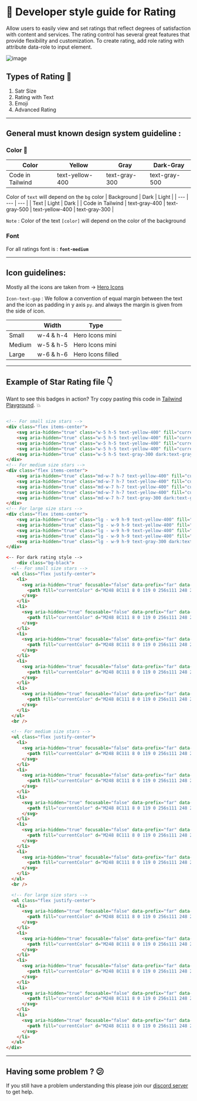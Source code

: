 # 📒 Developer style guide for Rating 

Allow users to easily view and set ratings that reflect degrees of satisfaction with content and services. The rating control has several great features that provide flexibility and customization. To create rating, add role rating with attribute data-role to input element.

![image](https://user-images.githubusercontent.com/83635276/207546594-50eae487-2082-433c-877e-03532959065d.png)

## Types of Rating 🔽

1. Satr Size
2. Rating with Text
3. Emoji
4. Advanced Rating

---

## General must known design system guideline :

### Color 🎨

| Color | Yellow | Gray | Dark-Gray |
| --- | --- | --- | --- |
| Code in Tailwind | text-yellow-400 | text-gray-300 | text-gray-500 |

Color of `text` will depend on the `bg` color
| Background | Dark | Light |
| --- | --- | --- |
| Text | Light | Dark |
| Code in Tailwind | text-gray-400 | text-gray-500 | text-yellow-400 | text-gray-300 |

`Note` : Color of the text `[color]` will depend on the color of the background

### Font

For all ratings font is : **`font-medium`**

---

## Icon guidelines:

Mostly all the icons are taken from → [Hero Icons](https://heroicons.com/)

`Icon-text-gap` :  We follow a convention of equal margin between the text and the icon as padding in y  axis `py`. and always the margin is given from the side of icon.

|  | Width | Type |
| --- | --- | --- |
| Small | w-4 & h-4 | Hero Icons mini |
| Medium | w-5 & h-5 | Hero Icons mini |
| Large | w-6 & h-6 | Hero Icons filled |

---

## Example of Star Rating file 👇

Want to see this badges in action? Try copy pasting this code in [Tailwind Playground](https://play.tailwindcss.com/). 💥

```html

<!-- For small size stars -->
<div class="flex items-center">
    <svg aria-hidden="true" class="w-5 h-5 text-yellow-400" fill="currentColor" viewBox="0 0 20 20" xmlns="http://www.w3.org/2000/svg" data-darkreader-inline-fill="" style="--darkreader-inline-fill:currentColor;"><title>First star</title><path d="M9.049 2.927c.3-.921 1.603-.921 1.902 0l1.07 3.292a1 1 0 00.95.69h3.462c.969 0 1.371 1.24.588 1.81l-2.8 2.034a1 1 0 00-.364 1.118l1.07 3.292c.3.921-.755 1.688-1.54 1.118l-2.8-2.034a1 1 0 00-1.175 0l-2.8 2.034c-.784.57-1.838-.197-1.539-1.118l1.07-3.292a1 1 0 00-.364-1.118L2.98 8.72c-.783-.57-.38-1.81.588-1.81h3.461a1 1 0 00.951-.69l1.07-3.292z"></path></svg>
    <svg aria-hidden="true" class="w-5 h-5 text-yellow-400" fill="currentColor" viewBox="0 0 20 20" xmlns="http://www.w3.org/2000/svg" data-darkreader-inline-fill="" style="--darkreader-inline-fill:currentColor;"><title>Second star</title><path d="M9.049 2.927c.3-.921 1.603-.921 1.902 0l1.07 3.292a1 1 0 00.95.69h3.462c.969 0 1.371 1.24.588 1.81l-2.8 2.034a1 1 0 00-.364 1.118l1.07 3.292c.3.921-.755 1.688-1.54 1.118l-2.8-2.034a1 1 0 00-1.175 0l-2.8 2.034c-.784.57-1.838-.197-1.539-1.118l1.07-3.292a1 1 0 00-.364-1.118L2.98 8.72c-.783-.57-.38-1.81.588-1.81h3.461a1 1 0 00.951-.69l1.07-3.292z"></path></svg>
    <svg aria-hidden="true" class="w-5 h-5 text-yellow-400" fill="currentColor" viewBox="0 0 20 20" xmlns="http://www.w3.org/2000/svg" data-darkreader-inline-fill="" style="--darkreader-inline-fill:currentColor;"><title>Third star</title><path d="M9.049 2.927c.3-.921 1.603-.921 1.902 0l1.07 3.292a1 1 0 00.95.69h3.462c.969 0 1.371 1.24.588 1.81l-2.8 2.034a1 1 0 00-.364 1.118l1.07 3.292c.3.921-.755 1.688-1.54 1.118l-2.8-2.034a1 1 0 00-1.175 0l-2.8 2.034c-.784.57-1.838-.197-1.539-1.118l1.07-3.292a1 1 0 00-.364-1.118L2.98 8.72c-.783-.57-.38-1.81.588-1.81h3.461a1 1 0 00.951-.69l1.07-3.292z"></path></svg>
    <svg aria-hidden="true" class="w-5 h-5 text-yellow-400" fill="currentColor" viewBox="0 0 20 20" xmlns="http://www.w3.org/2000/svg" data-darkreader-inline-fill="" style="--darkreader-inline-fill:currentColor;"><title>Fourth star</title><path d="M9.049 2.927c.3-.921 1.603-.921 1.902 0l1.07 3.292a1 1 0 00.95.69h3.462c.969 0 1.371 1.24.588 1.81l-2.8 2.034a1 1 0 00-.364 1.118l1.07 3.292c.3.921-.755 1.688-1.54 1.118l-2.8-2.034a1 1 0 00-1.175 0l-2.8 2.034c-.784.57-1.838-.197-1.539-1.118l1.07-3.292a1 1 0 00-.364-1.118L2.98 8.72c-.783-.57-.38-1.81.588-1.81h3.461a1 1 0 00.951-.69l1.07-3.292z"></path></svg>
    <svg aria-hidden="true" class="w-5 h-5 text-gray-300 dark:text-gray-500" fill="currentColor" viewBox="0 0 20 20" xmlns="http://www.w3.org/2000/svg" data-darkreader-inline-fill="" style="--darkreader-inline-fill:currentColor;"><title>Fifth star</title><path d="M9.049 2.927c.3-.921 1.603-.921 1.902 0l1.07 3.292a1 1 0 00.95.69h3.462c.969 0 1.371 1.24.588 1.81l-2.8 2.034a1 1 0 00-.364 1.118l1.07 3.292c.3.921-.755 1.688-1.54 1.118l-2.8-2.034a1 1 0 00-1.175 0l-2.8 2.034c-.784.57-1.838-.197-1.539-1.118l1.07-3.292a1 1 0 00-.364-1.118L2.98 8.72c-.783-.57-.38-1.81.588-1.81h3.461a1 1 0 00.951-.69l1.07-3.292z"></path></svg>
</div>
<!-- For medium size stars -->
<div class="flex items-center">
    <svg aria-hidden="true" class="md-w-7 h-7 text-yellow-400" fill="currentColor" viewBox="0 0 20 20" xmlns="http://www.w3.org/2000/svg" data-darkreader-inline-fill="" style="--darkreader-inline-fill:currentColor;"><title>First star</title><path d="M9.049 2.927c.3-.921 1.603-.921 1.902 0l1.07 3.292a1 1 0 00.95.69h3.462c.969 0 1.371 1.24.588 1.81l-2.8 2.034a1 1 0 00-.364 1.118l1.07 3.292c.3.921-.755 1.688-1.54 1.118l-2.8-2.034a1 1 0 00-1.175 0l-2.8 2.034c-.784.57-1.838-.197-1.539-1.118l1.07-3.292a1 1 0 00-.364-1.118L2.98 8.72c-.783-.57-.38-1.81.588-1.81h3.461a1 1 0 00.951-.69l1.07-3.292z"></path></svg>
    <svg aria-hidden="true" class="md-w-7 h-7 text-yellow-400" fill="currentColor" viewBox="0 0 20 20" xmlns="http://www.w3.org/2000/svg" data-darkreader-inline-fill="" style="--darkreader-inline-fill:currentColor;"><title>Second star</title><path d="M9.049 2.927c.3-.921 1.603-.921 1.902 0l1.07 3.292a1 1 0 00.95.69h3.462c.969 0 1.371 1.24.588 1.81l-2.8 2.034a1 1 0 00-.364 1.118l1.07 3.292c.3.921-.755 1.688-1.54 1.118l-2.8-2.034a1 1 0 00-1.175 0l-2.8 2.034c-.784.57-1.838-.197-1.539-1.118l1.07-3.292a1 1 0 00-.364-1.118L2.98 8.72c-.783-.57-.38-1.81.588-1.81h3.461a1 1 0 00.951-.69l1.07-3.292z"></path></svg>
    <svg aria-hidden="true" class="md-w-7 h-7 text-yellow-400" fill="currentColor" viewBox="0 0 20 20" xmlns="http://www.w3.org/2000/svg" data-darkreader-inline-fill="" style="--darkreader-inline-fill:currentColor;"><title>Third star</title><path d="M9.049 2.927c.3-.921 1.603-.921 1.902 0l1.07 3.292a1 1 0 00.95.69h3.462c.969 0 1.371 1.24.588 1.81l-2.8 2.034a1 1 0 00-.364 1.118l1.07 3.292c.3.921-.755 1.688-1.54 1.118l-2.8-2.034a1 1 0 00-1.175 0l-2.8 2.034c-.784.57-1.838-.197-1.539-1.118l1.07-3.292a1 1 0 00-.364-1.118L2.98 8.72c-.783-.57-.38-1.81.588-1.81h3.461a1 1 0 00.951-.69l1.07-3.292z"></path></svg>
    <svg aria-hidden="true" class="md-w-7 h-7 text-yellow-400" fill="currentColor" viewBox="0 0 20 20" xmlns="http://www.w3.org/2000/svg" data-darkreader-inline-fill="" style="--darkreader-inline-fill:currentColor;"><title>Fourth star</title><path d="M9.049 2.927c.3-.921 1.603-.921 1.902 0l1.07 3.292a1 1 0 00.95.69h3.462c.969 0 1.371 1.24.588 1.81l-2.8 2.034a1 1 0 00-.364 1.118l1.07 3.292c.3.921-.755 1.688-1.54 1.118l-2.8-2.034a1 1 0 00-1.175 0l-2.8 2.034c-.784.57-1.838-.197-1.539-1.118l1.07-3.292a1 1 0 00-.364-1.118L2.98 8.72c-.783-.57-.38-1.81.588-1.81h3.461a1 1 0 00.951-.69l1.07-3.292z"></path></svg>
    <svg aria-hidden="true" class="md-w-7 h-7 text-gray-300 dark:text-gray-500" fill="currentColor" viewBox="0 0 20 20" xmlns="http://www.w3.org/2000/svg" data-darkreader-inline-fill="" style="--darkreader-inline-fill:currentColor;"><title>Fifth star</title><path d="M9.049 2.927c.3-.921 1.603-.921 1.902 0l1.07 3.292a1 1 0 00.95.69h3.462c.969 0 1.371 1.24.588 1.81l-2.8 2.034a1 1 0 00-.364 1.118l1.07 3.292c.3.921-.755 1.688-1.54 1.118l-2.8-2.034a1 1 0 00-1.175 0l-2.8 2.034c-.784.57-1.838-.197-1.539-1.118l1.07-3.292a1 1 0 00-.364-1.118L2.98 8.72c-.783-.57-.38-1.81.588-1.81h3.461a1 1 0 00.951-.69l1.07-3.292z"></path></svg>
</div>
<!-- For large size stars -->
<div class="flex items-center">
    <svg aria-hidden="true" class="lg - w-9 h-9 text-yellow-400" fill="currentColor" viewBox="0 0 20 20" xmlns="http://www.w3.org/2000/svg" data-darkreader-inline-fill="" style="--darkreader-inline-fill:currentColor;"><title>First star</title><path d="M9.049 2.927c.3-.921 1.603-.921 1.902 0l1.07 3.292a1 1 0 00.95.69h3.462c.969 0 1.371 1.24.588 1.81l-2.8 2.034a1 1 0 00-.364 1.118l1.07 3.292c.3.921-.755 1.688-1.54 1.118l-2.8-2.034a1 1 0 00-1.175 0l-2.8 2.034c-.784.57-1.838-.197-1.539-1.118l1.07-3.292a1 1 0 00-.364-1.118L2.98 8.72c-.783-.57-.38-1.81.588-1.81h3.461a1 1 0 00.951-.69l1.07-3.292z"></path></svg>
    <svg aria-hidden="true" class="lg - w-9 h-9 text-yellow-400" fill="currentColor" viewBox="0 0 20 20" xmlns="http://www.w3.org/2000/svg" data-darkreader-inline-fill="" style="--darkreader-inline-fill:currentColor;"><title>Second star</title><path d="M9.049 2.927c.3-.921 1.603-.921 1.902 0l1.07 3.292a1 1 0 00.95.69h3.462c.969 0 1.371 1.24.588 1.81l-2.8 2.034a1 1 0 00-.364 1.118l1.07 3.292c.3.921-.755 1.688-1.54 1.118l-2.8-2.034a1 1 0 00-1.175 0l-2.8 2.034c-.784.57-1.838-.197-1.539-1.118l1.07-3.292a1 1 0 00-.364-1.118L2.98 8.72c-.783-.57-.38-1.81.588-1.81h3.461a1 1 0 00.951-.69l1.07-3.292z"></path></svg>
    <svg aria-hidden="true" class="lg - w-9 h-9 text-yellow-400" fill="currentColor" viewBox="0 0 20 20" xmlns="http://www.w3.org/2000/svg" data-darkreader-inline-fill="" style="--darkreader-inline-fill:currentColor;"><title>Third star</title><path d="M9.049 2.927c.3-.921 1.603-.921 1.902 0l1.07 3.292a1 1 0 00.95.69h3.462c.969 0 1.371 1.24.588 1.81l-2.8 2.034a1 1 0 00-.364 1.118l1.07 3.292c.3.921-.755 1.688-1.54 1.118l-2.8-2.034a1 1 0 00-1.175 0l-2.8 2.034c-.784.57-1.838-.197-1.539-1.118l1.07-3.292a1 1 0 00-.364-1.118L2.98 8.72c-.783-.57-.38-1.81.588-1.81h3.461a1 1 0 00.951-.69l1.07-3.292z"></path></svg>
    <svg aria-hidden="true" class="lg - w-9 h-9 text-yellow-400" fill="currentColor" viewBox="0 0 20 20" xmlns="http://www.w3.org/2000/svg" data-darkreader-inline-fill="" style="--darkreader-inline-fill:currentColor;"><title>Fourth star</title><path d="M9.049 2.927c.3-.921 1.603-.921 1.902 0l1.07 3.292a1 1 0 00.95.69h3.462c.969 0 1.371 1.24.588 1.81l-2.8 2.034a1 1 0 00-.364 1.118l1.07 3.292c.3.921-.755 1.688-1.54 1.118l-2.8-2.034a1 1 0 00-1.175 0l-2.8 2.034c-.784.57-1.838-.197-1.539-1.118l1.07-3.292a1 1 0 00-.364-1.118L2.98 8.72c-.783-.57-.38-1.81.588-1.81h3.461a1 1 0 00.951-.69l1.07-3.292z"></path></svg>
    <svg aria-hidden="true" class="lg - w-9 h-9 text-gray-300 dark:text-gray-500" fill="currentColor" viewBox="0 0 20 20" xmlns="http://www.w3.org/2000/svg" data-darkreader-inline-fill="" style="--darkreader-inline-fill:currentColor;"><title>Fifth star</title><path d="M9.049 2.927c.3-.921 1.603-.921 1.902 0l1.07 3.292a1 1 0 00.95.69h3.462c.969 0 1.371 1.24.588 1.81l-2.8 2.034a1 1 0 00-.364 1.118l1.07 3.292c.3.921-.755 1.688-1.54 1.118l-2.8-2.034a1 1 0 00-1.175 0l-2.8 2.034c-.784.57-1.838-.197-1.539-1.118l1.07-3.292a1 1 0 00-.364-1.118L2.98 8.72c-.783-.57-.38-1.81.588-1.81h3.461a1 1 0 00.951-.69l1.07-3.292z"></path></svg>
</div>

<-- For dark rating style -->
    <div class="bg-black">
  <!-- For small size stars -->
  <ul class="flex justify-center">
    <li>
      <svg aria-hidden="true" focusable="false" data-prefix="far" data-icon="angry" class="mr-1 h-5 w-5 text-white transition-all hover:-translate-y-1 hover:scale-125" role="img" xmlns="http://www.w3.org/2000/svg" viewBox="0 0 496 512">
        <path fill="currentColor" d="M248 8C111 8 0 119 0 256s111 248 248 248 248-111 248-248S385 8 248 8zm0 448c-110.3 0-200-89.7-200-200S137.7 56 248 56s200 89.7 200 200-89.7 200-200 200zm0-144c-33.6 0-65.2 14.8-86.8 40.6-8.5 10.2-7.1 25.3 3.1 33.8s25.3 7.2 33.8-3c24.8-29.7 75-29.7 99.8 0 8.1 9.7 23.2 11.9 33.8 3 10.2-8.5 11.5-23.6 3.1-33.8-21.6-25.8-53.2-40.6-86.8-40.6zm-48-72c10.3 0 19.9-6.7 23-17.1 3.8-12.7-3.4-26.1-16.1-29.9l-80-24c-12.8-3.9-26.1 3.4-29.9 16.1-3.8 12.7 3.4 26.1 16.1 29.9l28.2 8.5c-3.1 4.9-5.3 10.4-5.3 16.6 0 17.7 14.3 32 32 32s32-14.4 32-32.1zm199-54.9c-3.8-12.7-17.1-19.9-29.9-16.1l-80 24c-12.7 3.8-19.9 17.2-16.1 29.9 3.1 10.4 12.7 17.1 23 17.1 0 17.7 14.3 32 32 32s32-14.3 32-32c0-6.2-2.2-11.7-5.3-16.6l28.2-8.5c12.7-3.7 19.9-17.1 16.1-29.8z"></path>
      </svg>
    </li>
    <li>
      <svg aria-hidden="true" focusable="false" data-prefix="far" data-icon="frown" class="mr-1 h-5 w-5 text-white transition-all hover:-translate-y-1 hover:scale-125" role="img" xmlns="http://www.w3.org/2000/svg" viewBox="0 0 496 512">
        <path fill="currentColor" d="M248 8C111 8 0 119 0 256s111 248 248 248 248-111 248-248S385 8 248 8zm0 448c-110.3 0-200-89.7-200-200S137.7 56 248 56s200 89.7 200 200-89.7 200-200 200zm-80-216c17.7 0 32-14.3 32-32s-14.3-32-32-32-32 14.3-32 32 14.3 32 32 32zm160-64c-17.7 0-32 14.3-32 32s14.3 32 32 32 32-14.3 32-32-14.3-32-32-32zm-80 128c-40.2 0-78 17.7-103.8 48.6-8.5 10.2-7.1 25.3 3.1 33.8 10.2 8.4 25.3 7.1 33.8-3.1 16.6-19.9 41-31.4 66.9-31.4s50.3 11.4 66.9 31.4c8.1 9.7 23.1 11.9 33.8 3.1 10.2-8.5 11.5-23.6 3.1-33.8C326 321.7 288.2 304 248 304z"></path>
      </svg>
    </li>
    <li>
      <svg aria-hidden="true" focusable="false" data-prefix="far" data-icon="meh" class="mr-1 h-5 w-5 text-white transition-all hover:-translate-y-1 hover:scale-125" role="img" xmlns="http://www.w3.org/2000/svg" viewBox="0 0 496 512">
        <path fill="currentColor" d="M248 8C111 8 0 119 0 256s111 248 248 248 248-111 248-248S385 8 248 8zm0 448c-110.3 0-200-89.7-200-200S137.7 56 248 56s200 89.7 200 200-89.7 200-200 200zm-80-216c17.7 0 32-14.3 32-32s-14.3-32-32-32-32 14.3-32 32 14.3 32 32 32zm160-64c-17.7 0-32 14.3-32 32s14.3 32 32 32 32-14.3 32-32-14.3-32-32-32zm8 144H160c-13.2 0-24 10.8-24 24s10.8 24 24 24h176c13.2 0 24-10.8 24-24s-10.8-24-24-24z"></path>
      </svg>
    </li>
    <li>
      <svg aria-hidden="true" focusable="false" data-prefix="far" data-icon="smile" class="mr-1 h-5 w-5 text-white transition-all hover:-translate-y-1 hover:scale-125" role="img" xmlns="http://www.w3.org/2000/svg" viewBox="0 0 496 512">
        <path fill="currentColor" d="M248 8C111 8 0 119 0 256s111 248 248 248 248-111 248-248S385 8 248 8zm0 448c-110.3 0-200-89.7-200-200S137.7 56 248 56s200 89.7 200 200-89.7 200-200 200zm-80-216c17.7 0 32-14.3 32-32s-14.3-32-32-32-32 14.3-32 32 14.3 32 32 32zm160 0c17.7 0 32-14.3 32-32s-14.3-32-32-32-32 14.3-32 32 14.3 32 32 32zm4 72.6c-20.8 25-51.5 39.4-84 39.4s-63.2-14.3-84-39.4c-8.5-10.2-23.7-11.5-33.8-3.1-10.2 8.5-11.5 23.6-3.1 33.8 30 36 74.1 56.6 120.9 56.6s90.9-20.6 120.9-56.6c8.5-10.2 7.1-25.3-3.1-33.8-10.1-8.4-25.3-7.1-33.8 3.1z"></path>
      </svg>
    </li>
    <li>
      <svg aria-hidden="true" focusable="false" data-prefix="far" data-icon="grin-stars" class="h-5 w-5 text-white transition-all hover:-translate-y-1 hover:scale-125" role="img" xmlns="http://www.w3.org/2000/svg" viewBox="0 0 496 512">
        <path fill="currentColor" d="M248 8C111 8 0 119 0 256s111 248 248 248 248-111 248-248S385 8 248 8zm0 448c-110.3 0-200-89.7-200-200S137.7 56 248 56s200 89.7 200 200-89.7 200-200 200zm105.6-151.4c-25.9 8.3-64.4 13.1-105.6 13.1s-79.6-4.8-105.6-13.1c-9.8-3.1-19.4 5.3-17.7 15.3 7.9 47.2 71.3 80 123.3 80s115.3-32.9 123.3-80c1.6-9.8-7.7-18.4-17.7-15.3zm-227.9-57.5c-1 6.2 5.4 11 11 7.9l31.3-16.3 31.3 16.3c5.6 3.1 12-1.7 11-7.9l-6-34.9 25.4-24.6c4.5-4.5 1.9-12.2-4.3-13.2l-34.9-5-15.5-31.6c-2.9-5.8-11-5.8-13.9 0l-15.5 31.6-34.9 5c-6.2.9-8.9 8.6-4.3 13.2l25.4 24.6-6.1 34.9zm259.7-72.7l-34.9-5-15.5-31.6c-2.9-5.8-11-5.8-13.9 0l-15.5 31.6-34.9 5c-6.2.9-8.9 8.6-4.3 13.2l25.4 24.6-6 34.9c-1 6.2 5.4 11 11 7.9l31.3-16.3 31.3 16.3c5.6 3.1 12-1.7 11-7.9l-6-34.9 25.4-24.6c4.5-4.6 1.8-12.2-4.4-13.2z"></path>
      </svg>
    </li>
  </ul>
  <br />

  <!-- For medium size stars -->
  <ul class="flex justify-center">
    <li>
      <svg aria-hidden="true" focusable="false" data-prefix="far" data-icon="angry" class="md-w-7 mr-1 h-7 text-white transition-all hover:-translate-y-1 hover:scale-125" role="img" xmlns="http://www.w3.org/2000/svg" viewBox="0 0 496 512">
        <path fill="currentColor" d="M248 8C111 8 0 119 0 256s111 248 248 248 248-111 248-248S385 8 248 8zm0 448c-110.3 0-200-89.7-200-200S137.7 56 248 56s200 89.7 200 200-89.7 200-200 200zm0-144c-33.6 0-65.2 14.8-86.8 40.6-8.5 10.2-7.1 25.3 3.1 33.8s25.3 7.2 33.8-3c24.8-29.7 75-29.7 99.8 0 8.1 9.7 23.2 11.9 33.8 3 10.2-8.5 11.5-23.6 3.1-33.8-21.6-25.8-53.2-40.6-86.8-40.6zm-48-72c10.3 0 19.9-6.7 23-17.1 3.8-12.7-3.4-26.1-16.1-29.9l-80-24c-12.8-3.9-26.1 3.4-29.9 16.1-3.8 12.7 3.4 26.1 16.1 29.9l28.2 8.5c-3.1 4.9-5.3 10.4-5.3 16.6 0 17.7 14.3 32 32 32s32-14.4 32-32.1zm199-54.9c-3.8-12.7-17.1-19.9-29.9-16.1l-80 24c-12.7 3.8-19.9 17.2-16.1 29.9 3.1 10.4 12.7 17.1 23 17.1 0 17.7 14.3 32 32 32s32-14.3 32-32c0-6.2-2.2-11.7-5.3-16.6l28.2-8.5c12.7-3.7 19.9-17.1 16.1-29.8z"></path>
      </svg>
    </li>
    <li>
      <svg aria-hidden="true" focusable="false" data-prefix="far" data-icon="frown" class="md-w-7 mr-1 h-7 text-white transition-all hover:-translate-y-1 hover:scale-125" role="img" xmlns="http://www.w3.org/2000/svg" viewBox="0 0 496 512">
        <path fill="currentColor" d="M248 8C111 8 0 119 0 256s111 248 248 248 248-111 248-248S385 8 248 8zm0 448c-110.3 0-200-89.7-200-200S137.7 56 248 56s200 89.7 200 200-89.7 200-200 200zm-80-216c17.7 0 32-14.3 32-32s-14.3-32-32-32-32 14.3-32 32 14.3 32 32 32zm160-64c-17.7 0-32 14.3-32 32s14.3 32 32 32 32-14.3 32-32-14.3-32-32-32zm-80 128c-40.2 0-78 17.7-103.8 48.6-8.5 10.2-7.1 25.3 3.1 33.8 10.2 8.4 25.3 7.1 33.8-3.1 16.6-19.9 41-31.4 66.9-31.4s50.3 11.4 66.9 31.4c8.1 9.7 23.1 11.9 33.8 3.1 10.2-8.5 11.5-23.6 3.1-33.8C326 321.7 288.2 304 248 304z"></path>
      </svg>
    </li>
    <li>
      <svg aria-hidden="true" focusable="false" data-prefix="far" data-icon="meh" class="md-w-7 mr-1 h-7 text-white transition-all hover:-translate-y-1 hover:scale-125" role="img" xmlns="http://www.w3.org/2000/svg" viewBox="0 0 496 512">
        <path fill="currentColor" d="M248 8C111 8 0 119 0 256s111 248 248 248 248-111 248-248S385 8 248 8zm0 448c-110.3 0-200-89.7-200-200S137.7 56 248 56s200 89.7 200 200-89.7 200-200 200zm-80-216c17.7 0 32-14.3 32-32s-14.3-32-32-32-32 14.3-32 32 14.3 32 32 32zm160-64c-17.7 0-32 14.3-32 32s14.3 32 32 32 32-14.3 32-32-14.3-32-32-32zm8 144H160c-13.2 0-24 10.8-24 24s10.8 24 24 24h176c13.2 0 24-10.8 24-24s-10.8-24-24-24z"></path>
      </svg>
    </li>
    <li>
      <svg aria-hidden="true" focusable="false" data-prefix="far" data-icon="smile" class="md-w-7 mr-1 h-7 text-white transition-all hover:-translate-y-1 hover:scale-125" role="img" xmlns="http://www.w3.org/2000/svg" viewBox="0 0 496 512">
        <path fill="currentColor" d="M248 8C111 8 0 119 0 256s111 248 248 248 248-111 248-248S385 8 248 8zm0 448c-110.3 0-200-89.7-200-200S137.7 56 248 56s200 89.7 200 200-89.7 200-200 200zm-80-216c17.7 0 32-14.3 32-32s-14.3-32-32-32-32 14.3-32 32 14.3 32 32 32zm160 0c17.7 0 32-14.3 32-32s-14.3-32-32-32-32 14.3-32 32 14.3 32 32 32zm4 72.6c-20.8 25-51.5 39.4-84 39.4s-63.2-14.3-84-39.4c-8.5-10.2-23.7-11.5-33.8-3.1-10.2 8.5-11.5 23.6-3.1 33.8 30 36 74.1 56.6 120.9 56.6s90.9-20.6 120.9-56.6c8.5-10.2 7.1-25.3-3.1-33.8-10.1-8.4-25.3-7.1-33.8 3.1z"></path>
      </svg>
    </li>
    <li>
      <svg aria-hidden="true" focusable="false" data-prefix="far" data-icon="grin-stars" class="md-w-7 h-7 text-white transition-all hover:-translate-y-1 hover:scale-125" role="img" xmlns="http://www.w3.org/2000/svg" viewBox="0 0 496 512">
        <path fill="currentColor" d="M248 8C111 8 0 119 0 256s111 248 248 248 248-111 248-248S385 8 248 8zm0 448c-110.3 0-200-89.7-200-200S137.7 56 248 56s200 89.7 200 200-89.7 200-200 200zm105.6-151.4c-25.9 8.3-64.4 13.1-105.6 13.1s-79.6-4.8-105.6-13.1c-9.8-3.1-19.4 5.3-17.7 15.3 7.9 47.2 71.3 80 123.3 80s115.3-32.9 123.3-80c1.6-9.8-7.7-18.4-17.7-15.3zm-227.9-57.5c-1 6.2 5.4 11 11 7.9l31.3-16.3 31.3 16.3c5.6 3.1 12-1.7 11-7.9l-6-34.9 25.4-24.6c4.5-4.5 1.9-12.2-4.3-13.2l-34.9-5-15.5-31.6c-2.9-5.8-11-5.8-13.9 0l-15.5 31.6-34.9 5c-6.2.9-8.9 8.6-4.3 13.2l25.4 24.6-6.1 34.9zm259.7-72.7l-34.9-5-15.5-31.6c-2.9-5.8-11-5.8-13.9 0l-15.5 31.6-34.9 5c-6.2.9-8.9 8.6-4.3 13.2l25.4 24.6-6 34.9c-1 6.2 5.4 11 11 7.9l31.3-16.3 31.3 16.3c5.6 3.1 12-1.7 11-7.9l-6-34.9 25.4-24.6c4.5-4.6 1.8-12.2-4.4-13.2z"></path>
      </svg>
    </li>
  </ul>
  <br />

  <!-- For large size stars -->
  <ul class="flex justify-center">
    <li>
      <svg aria-hidden="true" focusable="false" data-prefix="far" data-icon="angry" class="lg - mr-1 h-9 w-9 text-white transition-all hover:-translate-y-1 hover:scale-125" role="img" xmlns="http://www.w3.org/2000/svg" viewBox="0 0 496 512">
        <path fill="currentColor" d="M248 8C111 8 0 119 0 256s111 248 248 248 248-111 248-248S385 8 248 8zm0 448c-110.3 0-200-89.7-200-200S137.7 56 248 56s200 89.7 200 200-89.7 200-200 200zm0-144c-33.6 0-65.2 14.8-86.8 40.6-8.5 10.2-7.1 25.3 3.1 33.8s25.3 7.2 33.8-3c24.8-29.7 75-29.7 99.8 0 8.1 9.7 23.2 11.9 33.8 3 10.2-8.5 11.5-23.6 3.1-33.8-21.6-25.8-53.2-40.6-86.8-40.6zm-48-72c10.3 0 19.9-6.7 23-17.1 3.8-12.7-3.4-26.1-16.1-29.9l-80-24c-12.8-3.9-26.1 3.4-29.9 16.1-3.8 12.7 3.4 26.1 16.1 29.9l28.2 8.5c-3.1 4.9-5.3 10.4-5.3 16.6 0 17.7 14.3 32 32 32s32-14.4 32-32.1zm199-54.9c-3.8-12.7-17.1-19.9-29.9-16.1l-80 24c-12.7 3.8-19.9 17.2-16.1 29.9 3.1 10.4 12.7 17.1 23 17.1 0 17.7 14.3 32 32 32s32-14.3 32-32c0-6.2-2.2-11.7-5.3-16.6l28.2-8.5c12.7-3.7 19.9-17.1 16.1-29.8z"></path>
      </svg>
    </li>
    <li>
      <svg aria-hidden="true" focusable="false" data-prefix="far" data-icon="frown" class="lg - mr-1 h-9 w-9 text-white transition-all hover:-translate-y-1 hover:scale-125" role="img" xmlns="http://www.w3.org/2000/svg" viewBox="0 0 496 512">
        <path fill="currentColor" d="M248 8C111 8 0 119 0 256s111 248 248 248 248-111 248-248S385 8 248 8zm0 448c-110.3 0-200-89.7-200-200S137.7 56 248 56s200 89.7 200 200-89.7 200-200 200zm-80-216c17.7 0 32-14.3 32-32s-14.3-32-32-32-32 14.3-32 32 14.3 32 32 32zm160-64c-17.7 0-32 14.3-32 32s14.3 32 32 32 32-14.3 32-32-14.3-32-32-32zm-80 128c-40.2 0-78 17.7-103.8 48.6-8.5 10.2-7.1 25.3 3.1 33.8 10.2 8.4 25.3 7.1 33.8-3.1 16.6-19.9 41-31.4 66.9-31.4s50.3 11.4 66.9 31.4c8.1 9.7 23.1 11.9 33.8 3.1 10.2-8.5 11.5-23.6 3.1-33.8C326 321.7 288.2 304 248 304z"></path>
      </svg>
    </li>
    <li>
      <svg aria-hidden="true" focusable="false" data-prefix="far" data-icon="meh" class="lg - mr-1 h-9 w-9 text-white transition-all hover:-translate-y-1 hover:scale-125" role="img" xmlns="http://www.w3.org/2000/svg" viewBox="0 0 496 512">
        <path fill="currentColor" d="M248 8C111 8 0 119 0 256s111 248 248 248 248-111 248-248S385 8 248 8zm0 448c-110.3 0-200-89.7-200-200S137.7 56 248 56s200 89.7 200 200-89.7 200-200 200zm-80-216c17.7 0 32-14.3 32-32s-14.3-32-32-32-32 14.3-32 32 14.3 32 32 32zm160-64c-17.7 0-32 14.3-32 32s14.3 32 32 32 32-14.3 32-32-14.3-32-32-32zm8 144H160c-13.2 0-24 10.8-24 24s10.8 24 24 24h176c13.2 0 24-10.8 24-24s-10.8-24-24-24z"></path>
      </svg>
    </li>
    <li>
      <svg aria-hidden="true" focusable="false" data-prefix="far" data-icon="smile" class="lg - mr-1 h-9 w-9 text-white transition-all hover:-translate-y-1 hover:scale-125" role="img" xmlns="http://www.w3.org/2000/svg" viewBox="0 0 496 512">
        <path fill="currentColor" d="M248 8C111 8 0 119 0 256s111 248 248 248 248-111 248-248S385 8 248 8zm0 448c-110.3 0-200-89.7-200-200S137.7 56 248 56s200 89.7 200 200-89.7 200-200 200zm-80-216c17.7 0 32-14.3 32-32s-14.3-32-32-32-32 14.3-32 32 14.3 32 32 32zm160 0c17.7 0 32-14.3 32-32s-14.3-32-32-32-32 14.3-32 32 14.3 32 32 32zm4 72.6c-20.8 25-51.5 39.4-84 39.4s-63.2-14.3-84-39.4c-8.5-10.2-23.7-11.5-33.8-3.1-10.2 8.5-11.5 23.6-3.1 33.8 30 36 74.1 56.6 120.9 56.6s90.9-20.6 120.9-56.6c8.5-10.2 7.1-25.3-3.1-33.8-10.1-8.4-25.3-7.1-33.8 3.1z"></path>
      </svg>
    </li>
    <li>
      <svg aria-hidden="true" focusable="false" data-prefix="far" data-icon="grin-stars" class="lg - h-9 w-9 text-white transition-all hover:-translate-y-1 hover:scale-125" role="img" xmlns="http://www.w3.org/2000/svg" viewBox="0 0 496 512">
        <path fill="currentColor" d="M248 8C111 8 0 119 0 256s111 248 248 248 248-111 248-248S385 8 248 8zm0 448c-110.3 0-200-89.7-200-200S137.7 56 248 56s200 89.7 200 200-89.7 200-200 200zm105.6-151.4c-25.9 8.3-64.4 13.1-105.6 13.1s-79.6-4.8-105.6-13.1c-9.8-3.1-19.4 5.3-17.7 15.3 7.9 47.2 71.3 80 123.3 80s115.3-32.9 123.3-80c1.6-9.8-7.7-18.4-17.7-15.3zm-227.9-57.5c-1 6.2 5.4 11 11 7.9l31.3-16.3 31.3 16.3c5.6 3.1 12-1.7 11-7.9l-6-34.9 25.4-24.6c4.5-4.5 1.9-12.2-4.3-13.2l-34.9-5-15.5-31.6c-2.9-5.8-11-5.8-13.9 0l-15.5 31.6-34.9 5c-6.2.9-8.9 8.6-4.3 13.2l25.4 24.6-6.1 34.9zm259.7-72.7l-34.9-5-15.5-31.6c-2.9-5.8-11-5.8-13.9 0l-15.5 31.6-34.9 5c-6.2.9-8.9 8.6-4.3 13.2l25.4 24.6-6 34.9c-1 6.2 5.4 11 11 7.9l31.3-16.3 31.3 16.3c5.6 3.1 12-1.7 11-7.9l-6-34.9 25.4-24.6c4.5-4.6 1.8-12.2-4.4-13.2z"></path>
      </svg>
    </li>
  </ul>
</div>

```

---

## Having some problem ? 😕

If you still have a problem understanding this please join our [discord server](https://discord.gg/zrVMjGW8sB) to get help.
